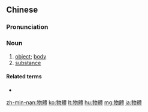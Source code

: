 {{also|物体}}
==Chinese==
{{zh-forms|s=物体}}

===Pronunciation===
{{zh-pron
|m=wùtǐ
|c=mat6 tai2
|mn=bu̍t-thé
|cat=n
}}

===Noun===
{{zh-noun}}

# [[object]]; [[body]]
# [[substance]]

====Related terms====
* {{zh-l|物質}}

{{zh-cat|Intermediate}}

[[zh-min-nan:物體]]
[[ko:物體]]
[[lt:物體]]
[[hu:物體]]
[[mg:物體]]
[[ja:物體]]